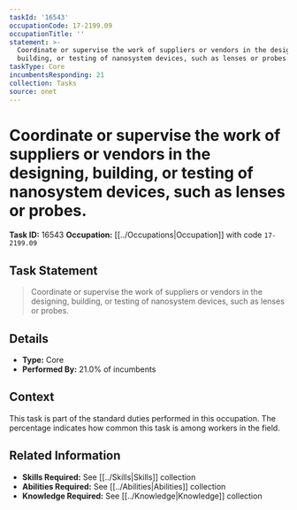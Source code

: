 ```yaml
---
taskId: '16543'
occupationCode: 17-2199.09
occupationTitle: ''
statement: >-
  Coordinate or supervise the work of suppliers or vendors in the designing,
  building, or testing of nanosystem devices, such as lenses or probes.
taskType: Core
incumbentsResponding: 21
collection: Tasks
source: onet
---
```

# Coordinate or supervise the work of suppliers or vendors in the designing, building, or testing of nanosystem devices, such as lenses or probes.

**Task ID:** 16543
**Occupation:** [[../Occupations|Occupation]] with code `17-2199.09`

## Task Statement

> Coordinate or supervise the work of suppliers or vendors in the designing, building, or testing of nanosystem devices, such as lenses or probes.

## Details

- **Type:** Core
- **Performed By:** 21.0% of incumbents

## Context

This task is part of the standard duties performed in this occupation. The percentage indicates how common this task is among workers in the field.

## Related Information

- **Skills Required:** See [[../Skills|Skills]] collection
- **Abilities Required:** See [[../Abilities|Abilities]] collection
- **Knowledge Required:** See [[../Knowledge|Knowledge]] collection
